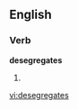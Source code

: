 
==English==

===Verb===
'''desegregates'''

# {{third-person singular of|[[desegregate]]}}

[[vi:desegregates]]